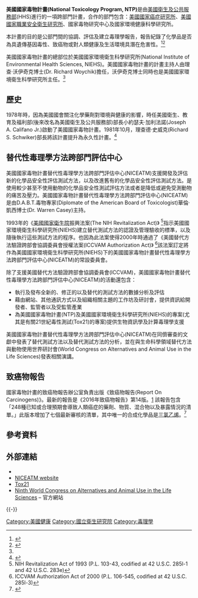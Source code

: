 {{Rough translation|time=2021-04-13T04:54:58+00:00}}
{{Infobox Govt Agency
| agency_name = 國家毒物計畫
| english_name = National Toxicology Program
| nativename = 
| nativename_a = 
| nativename_r = 
| logo         = National Toxicology Programm Logo.jpg 
| logo_width   = 200px
| logo_caption = 
| seal         = 
| seal_caption = 
| formed = 1978年
| preceding1 = 
| preceding2 = 
| preceding3 = 
| dissolved = 
| superseding = 
| jurisdiction = {{USA}}
| employees = 
| budget = 
| chief1_title = 計畫主持人&國家環境衛生科學研究所主任
| chief1 = 理查·沃伊奇克博士
| chief2_title = 
| chief2 = 
| child1_agency = 替代性毒理學方法跨部門評估中心
| child2_agency = 國家毒物計畫的致癌物報告辦公室
|parent_agency   = [[美國衛生及公共服務部|美國衛生及公共服務部]], 美國國家環境衛生科學研究所
| website = {{URL|ntp.niehs.nih.gov}}
| footnotes = 
}}
'''美國國家毒物計畫(National Toxicology Program, NTP)'''是由[[美國衛生及公共服務部|美國衛生及公共服務部]](HHS)進行的一項跨部門計畫，合作的部門包含：[[國家癌症研究所|美國國家癌症研究所]]、[[美國國家職業安全衛生研究所|美國國家職業安全衛生研究所]]、國家毒物研究中心及國家環境健康科學研究所。

本計畫的目的是公部門間的協調、評估及建立毒理學報告，報告紀錄了化學品是否為具遺傳基因毒性、致癌物或對人類健康及生活環境具潛在危害性。<ref name="NIEHS about">{{cite web|url=http://www.niehs.nih.gov/about/od/ontp/index.cfm|title=Office of the National Toxicology Program|date=December 13, 2010|publisher=NIEHS|access-date=15 January 2011|archive-url=https://web.archive.org/web/20101220173520/http://www.niehs.nih.gov/about/od/ontp/index.cfm|archive-date=20 December 2010}}</ref><ref>{{cite web |author1=臺灣勞動部 |title=NATIONAL TOXICOLOGY PROGRAM |url=https://www.ilosh.gov.tw/1245/1254/national-toxicology-program/ |website=勞動部勞動及職業安全衛生研究所 |accessdate=2021-04-14}}</ref>

美國國家毒物計畫的總部位於美國國家環境衛生科學研究所(National Institute of Environmental Health Sciences, NIEHS)。美國國家毒物計畫的計畫主持人由理查·沃伊奇克博士(Dr. Richard Woychik)擔任，沃伊奇克博士同時也是美國國家環境衛生科學研究所主任。<ref name="NIEHS about"/>

==歷史==
1978年時，因為美國國會關注化學藥劑對環境與健康的影響，時任美國衛生、教育及福利部(後來改名為美國衛生及公共服務部)部長小約瑟夫·加利法諾(Joseph A. Califano Jr.)啟動了美國國家毒物計畫。1981年10月，理查德·史威克(Richard S. Schwiker)部長將該計畫提升為永久性計畫。<ref>{{cite web|url=https://ntp.niehs.nih.gov/about/index.html#History-of-NTP|title=History of the NTP - National Toxicology Program|publisher=National Toxicology Program|access-date=15 January 2011|archive-url=https://web.archive.org/web/20101016021624/http://ntp.niehs.nih.gov/?objectid=720163C9-BDB7-CEBA-FE4B970B9E72BF54|archive-date=16 October 2010}}</ref>

==替代性毒理學方法跨部門評估中心==
美國國家毒物計畫替代性毒理學方法跨部門評估中心(NICEATM)支援開發及評估新的化學品安全性評估測試方法，以及改進舊有的化學品安全性評估測試方法。{{tsl|en|Alternatives_to_animal_testing|替代方法}}是使用較少甚至不使用動物的化學品安全性測試評估方法或者是降低或避免受測動物的痛苦及壓力。美國國家毒物計畫替代性毒理學方法跨部門評估中心(NICEATM)是由D.A.B.T.毒物專家(Diplomate of the American Board of Toxicologist)華倫·凱西博士(Dr. Warren Casey)主持。

1993年的《[[國家衛生院_(美國)|美國國家衛生院]]振興法案(The NIH Revitalization Act)》 <ref>NIH Revitalization Act of 1993 (P.L. 103-43, codified at 42 U.S.C. 285l-1 and 42 U.S.C. 283e)</ref>指示美國國家環境衛生科學研究所(NIEHS)建立替代測試方法的認證及管理驗收的標準，以及隨後執行這些測試方法的程序。也因為此法案使得2000年時通過了《美國替代方法驗證跨部會協調委員會授權法案(ICCVAM Authorization Act)》 <ref>ICCVAM Authorization Act of 2000 (P.L. 106-545, codified at 42 U.S.C. 285l-3)</ref>該法案訂定{{tsl|en|Interagency_Coordinating_Committee_on_the_Validation_of_Alternative_Methods|美國替代方法驗證跨部會協調委員會}}將作為美國國家環境衛生科學研究所(NIEHS)下的美國國家毒物計畫替代性毒理學方法跨部門評估中心(NICEATM)的常設委員會。

除了支援美國替代方法驗證跨部會協調委員會(ICCVAM)，美國國家毒物計畫替代性毒理學方法跨部門評估中心(NICEATM)的活動還包含：
* 執行及發布全新的、修正的以及替代的測試方法的數據分析及評估
* 藉由網站、其他通訊方式以及組織相關主題的工作坊及研討會，提供資訊給開發者、監管者以及受監管產業
* 為美國國家毒物計畫(NTP)及美國國家環境衛生科學研究所(NIEHS)的專案(尤其是有關21世紀毒性測試(Tox21)的專案)提供生物資訊學及計算毒理學支援

美國國家毒物計畫替代性毒理學方法跨部門評估中心(NICEATM)在同儕審查的文獻中發表了替代測試方法以及替代測試方法的分析，並在{{tsl|en|Society_of_Toxicologys|美國毒理學學會}}與生命科學領域替代方法與動物使用世界研討會(World Congress on Alternatives and Animal Use in the Life Sciences)發表相關演講。

==致癌物報告==
國家毒物計畫的致癌物報告辦公室負責出版《致癌物報告(Report On Carcinogens)》。最新的報告是《2016年致癌物報告》第14版。[https://ntp.niehs.nih.gov/whatwestudy/assessments/cancer/index.html] {{Wayback|url=https://ntp.niehs.nih.gov/whatwestudy/assessments/cancer/index.html |date=20210428035300 }}該報告包含「248種已知或合理預期會導致人類癌症的藥劑、物質、混合物以及暴露情況的清單。」此版本增加了七個最新審核的清單，其中唯一的合成化學品是[[三氯乙烯|三氯乙烯]]。<ref>{{cite web |title=14th Report on Carcinogens |url=https://ntp.niehs.nih.gov/whatwestudy/assessments/cancer/roc/index.html |publisher=National Toxicology Program |access-date=17 February 2021 |archive-date=2021-05-06 |archive-url=https://web.archive.org/web/20210506140831/https://ntp.niehs.nih.gov/whatwestudy/assessments/cancer/roc/index.html |dead-url=no }}</ref>

==參考資料==
{{Reflist}}

==外部連結==
{{Commons category|PD US HHS NTP}}
* {{Official website|ntp.niehs.nih.gov}}
* [http://ntp.niehs.nih.gov/pubhealth/evalatm/index.html NICEATM website] {{Wayback|url=http://ntp.niehs.nih.gov/pubhealth/evalatm/index.html |date=20160513041109 }}
* [https://ntp.niehs.nih.gov/go/tox21 Tox21]
* [http://www.wc9prague.org Ninth World Congress on Alternatives and Animal Use in the Life Sciences] {{Wayback|url=http://www.wc9prague.org/ |date=20191103060728 }} – 官方網站

{{-}}
{{US research agencies}}

{{Authority control}}

[[Category:美國健康|Category:美國健康]]
[[Category:國立衛生研究院|Category:國立衛生研究院]]
[[Category:毒理學|Category:毒理學]]